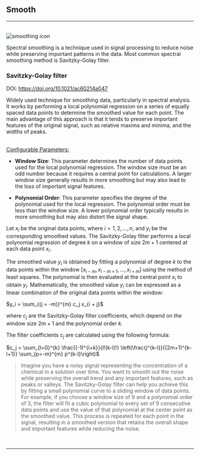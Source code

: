 


## Smooth

<hr />
<br />
<Image
  src={`${imagePath}smoothing_icon.svg`}
  alt='smoothing icon'
  width={65}
  height={65}
/>

Spectral smoothing is a technique used in signal processing to reduce noise while preserving important patterns in the data. Most common spectral smoothing method is Savitzky-Golay filter.

### Savitzky-Golay filter

DOI: https://doi.org/10.1021/ac60214a047

Widely used technique for smoothing data, particularly in spectral analysis. It works by performing a local polynomial regression on a series of equally spaced data points to determine the smoothed value for each point. The main advantage of this approach is that it tends to preserve important features of the original signal, such as relative maxima and minima, and the widths of peaks.

<br />
<u>Configurable Parameters:</u>

- **Window Size**: This parameter determines the number of data points used for the local polynomial regression. The window size must be an odd number because it requires a central point for calculations. A larger window size generally results in more smoothing but may also lead to the loss of important signal features.

- **Polynomial Order**: This parameter specifies the degree of the polynomial used for the local regression. The polynomial order must be less than the window size. A lower polynomial order typically results in more smoothing but may also distort the signal shape.

Let $x_i$ be the original data points, where $i = 1, 2, \ldots, n$, and $y_i$ be the corresponding smoothed values. The Savitzky-Golay filter performs a local polynomial regression of degree $k$ on a window of size $2m+1$ centered at each data point $x_i$.

The smoothed value $y_i$ is obtained by fitting a polynomial of degree $k$ to the data points within the window $[x_{i-m}, x_{i-m+1}, \ldots, x_{i+m}]$ using the method of least squares. The polynomial is then evaluated at the central point $x_i$ to obtain $y_i$.
Mathematically, the smoothed value $y_i$ can be expressed as a linear combination of the original data points within the window:

<p className='formula'>
  $y_i = \sum_{(j = -m)}^{m} c_j x_{i + j}$
</p>

where $c_j$ are the Savitzky-Golay filter coefficients, which depend on the window size $2m+1$ and the polynomial order $k$.

The filter coefficients $c_j$ are calculated using the following formula:

<p className='formula'>$c_j = \sum_{l=0}^{k} \frac{(-1)^{l+k}}{l!(k-l)!} \left(\frac{j^{k-l}}{(2m+1)^{k-l+1}} \sum_{p=-m}^{m} p^{k-l}\right)$</p>

> Imagine you have a noisy signal representing the concentration of a chemical in a solution over time. You want to smooth out the noise while preserving the overall trend and any important features, such as peaks or valleys. The Savitzky-Golay filter can help you achieve this by fitting a small polynomial curve to a sliding window of data points. For example, if you choose a window size of 9 and a polynomial order of 3, the filter will fit a cubic polynomial to every set of 9 consecutive data points and use the value of that polynomial at the center point as the smoothed value. This process is repeated for each point in the signal, resulting in a smoothed version that retains the overall shape and important features while reducing the noise.

<br />
<hr />
<br />
<PreprocessingFooterLinks imagePath={imagePath} />
